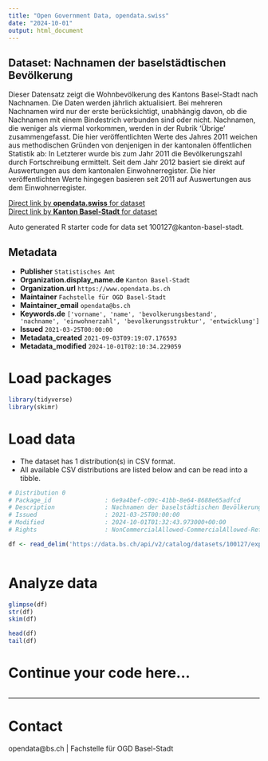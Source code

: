 ```yaml
---
title: "Open Government Data, opendata.swiss"
date: "2024-10-01"
output: html_document
---
```


## Dataset: Nachnamen der baselstädtischen Bevölkerung

Dieser Datensatz zeigt die Wohnbevölkerung des Kantons Basel-Stadt nach Nachnamen. Die Daten werden jährlich aktualisiert. Bei mehreren Nachnamen wird nur der erste berücksichtigt, unabhängig davon, ob die Nachnamen mit einem Bindestrich verbunden sind oder nicht. Nachnamen, die weniger als viermal vorkommen, werden in der Rubrik 'Übrige' zusammengefasst. Die hier veröffentlichten Werte des Jahres 2011 weichen aus methodischen Gründen von denjenigen in der kantonalen öffentlichen Statistik ab: In Letzterer wurde bis zum Jahr 2011 die Bevölkerungszahl durch Fortschreibung ermittelt. Seit dem Jahr 2012 basiert sie direkt auf Auswertungen aus dem kantonalen Einwohnerregister. Die hier veröffentlichten Werte hingegen basieren seit 2011 auf Auswertungen aus dem Einwohnerregister.

[Direct link by **opendata.swiss** for dataset](https://opendata.swiss/de/dataset/nachnamen-der-baselstadtischen-bevolkerung)<br>
[Direct link by **Kanton Basel-Stadt** for dataset](https://data.bs.ch/explore/dataset/100127/)

Auto generated R starter code for data set 100127@kanton-basel-stadt.

## Metadata

- **Publisher** `Statistisches Amt`
- **Organization.display_name.de** `Kanton Basel-Stadt`
- **Organization.url** `https://www.opendata.bs.ch`
- **Maintainer** `Fachstelle für OGD Basel-Stadt`
- **Maintainer_email** `opendata@bs.ch`
- **Keywords.de** `['vorname', 'name', 'bevolkerungsbestand', 'nachname', 'einwohnerzahl', 'bevolkerungsstruktur', 'entwicklung']`
- **Issued** `2021-03-25T00:00:00`
- **Metadata_created** `2021-09-03T09:19:07.176593`
- **Metadata_modified** `2024-10-01T02:10:34.229059`


# Load packages

```r

library(tidyverse)
library(skimr)

```

# Load data

-   The dataset has 1 distribution(s) in CSV format.
-   All available CSV distributions are listed below and can be read into a tibble.

```r

# Distribution 0
# Package_id               : 6e9a4bef-c09c-41bb-8e64-8688e65adfcd
# Description              : Nachnamen der baselstädtischen Bevölkerung (csv)
# Issued                   : 2021-03-25T00:00:00
# Modified                 : 2024-10-01T01:32:43.973000+00:00
# Rights                   : NonCommercialAllowed-CommercialAllowed-ReferenceRequired

df <- read_delim('https://data.bs.ch/api/v2/catalog/datasets/100127/exports/csv?use_labels=true')



```

# Analyze data

```r

glimpse(df)
str(df)
skim(df)

head(df)
tail(df)

```

# Continue your code here...

```r

```

------------------------------------------------------------------------

# Contact

opendata@bs.ch | Fachstelle für OGD Basel-Stadt
